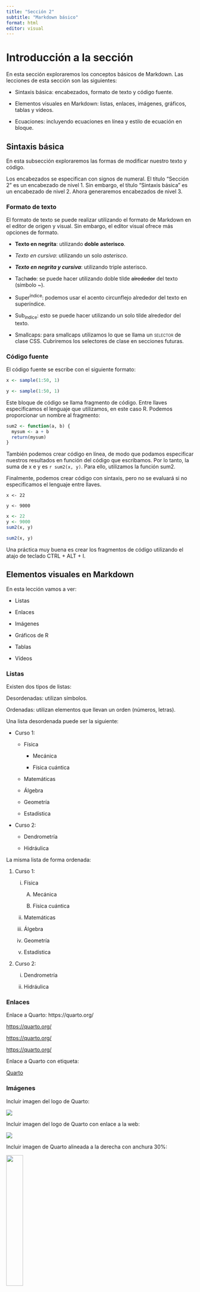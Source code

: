 ```yaml
---
title: "Sección 2"
subtitle: "Markdown básico"
format: html
editor: visual
---
```


# Introducción a la sección

En esta sección exploraremos los conceptos básicos de Markdown. Las lecciones de esta sección son las siguientes:

-   Sintaxis básica: encabezados, formato de texto y código fuente.

-   Elementos visuales en Markdown: listas, enlaces, imágenes, gráficos, tablas y vídeos.

-   Ecuaciones: incluyendo ecuaciones en línea y estilo de ecuación en bloque.

## Sintaxis básica

En esta subsección exploraremos las formas de modificar nuestro texto y código.

Los encabezados se especifican con signos de numeral. El título "Sección 2" es un encabezado de nivel 1. Sin embargo, el título "Sintaxis básica" es un encabezado de nivel 2. Ahora generaremos encabezados de nivel 3.

### Formato de texto

El formato de texto se puede realizar utilizando el formato de Markdown en el editor de origen y visual. Sin embargo, el editor visual ofrece más opciones de formato.

-   **Texto en negrita**: utilizando **doble** **asterisco**.

-   *Texto en cursiva*: utilizando un solo *asterisco*.

-   ***Texto en negrita y cursiva***: utilizando triple asterisco.

-   Tach~~ado~~: se puede hacer utilizando doble tilde ~~alrededor~~ del texto (símbolo \~).

-   Super^índice^: podemos usar el acento circunflejo alrededor del texto en superíndice.

-   Sub~índice~: esto se puede hacer utilizando un solo tilde alrededor del texto.

-   Smallcaps: para smallcaps utilizamos lo que se llama un [selector]{.smallcaps} de clase CSS. Cubriremos los selectores de clase en secciones futuras.

### Código fuente

El código fuente se escribe con el siguiente formato:

```r
x <- sample(1:50, 1)

y <- sample(1:50, 1)
```

Este bloque de código se llama fragmento de código. Entre llaves especificamos el lenguaje que utilizamos, en este caso R. Podemos proporcionar un nombre al fragmento:

```r
sum2 <- function(a, b) { 
  mysum <- a + b 
  return(mysum) 
}
```

También podemos crear código en línea, de modo que podamos especificar nuestros resultados en función del código que escribamos. Por lo tanto, la suma de x e y es `r sum2(x, y)`. Para ello, utilizamos la función sum2.

Finalmente, podemos crear código con sintaxis, pero no se evaluará si no especificamos el lenguaje entre llaves.

```         
x <- 22 

y <- 9000
```

``` r
x <- 22 
y <- 9000 
sum2(x, y)
```

```r
sum2(x, y)
```

Una práctica muy buena es crear los fragmentos de código utilizando el atajo de teclado CTRL + ALT + I.

## Elementos visuales en Markdown

En esta lección vamos a ver:

-   Listas

-   Enlaces

-   Imágenes

-   Gráficos de R

-   Tablas

-   Vídeos

### Listas

Existen dos tipos de listas:

Desordenadas: utilizan símbolos.

Ordenadas: utilizan elementos que llevan un orden (números, letras).

Una lista desordenada puede ser la siguiente:

-   Curso 1:

    -   Física

        -   Mecánica

        -   Física cuántica

    -   Matemáticas

    -   Álgebra

    -   Geometría

    -   Estadística

-   Curso 2:

    -   Dendrometría

    -   Hidráulica

La misma lista de forma ordenada:

1.  Curso 1:

    i.  Física

        A.  Mecánica

        B.  Física cuántica

    ii. Matemáticas

    iii. Álgebra

    iv. Geometría

    v.  Estadística

2.  Curso 2:

    i.  Dendrometría

    ii. Hidráulica

### Enlaces

Enlace a Quarto: https://quarto.org/

<https://quarto.org/>

<https://quarto.org/>

<https://quarto.org/>

Enlace a Quarto con etiqueta:

[Quarto](https://quarto.org/ "link a quarto")

### Imágenes

Incluir imagen del logo de Quarto:

![](Figuras/logoQuarto.png)

Incluir imagen del logo de Quarto con enlace a la web:

[![](Figuras/logoQuarto.png)](https://quarto.org/)

Incluir imagen de Quarto alineada a la derecha con anchura 30%:

![](Figuras/logoQuarto.png){width="30%" fig-align="right"}

Incluir logo de Quarto y logo de Posit en 2 columnas, alineados por la parte inferior:

::: {layout-ncol="2" layout-valign="bottom"}
![Logo de Quarto](Figuras/logoQuarto.png)

![Logo de Posit](Figuras/posit.png)
:::

Incluir logo de posit a través del paquete knitr:

```r
knitr::include_graphics('Figuras/logoQuarto.png')
```

### Gráficos

Incluir un gráfico de ggplot2:

```r
library(ggplot2)
data(iris)

ggplot(iris, aes(Petal.Length, Sepal.Length, color = Species)) +
  geom_point()
```

### Tablas

Incluir una tabla no interactiva del dataset iris:

```r
library(flextable)

flextable(iris)
```

Incluir una tabla interactiva del dataset iris:

```r
library(DT)
datatable(iris)
```

### Vídeos

Incluir un video de YouTube

{{< video https://www.youtube.com/watch?v=l6rS8Dv5g-8 >}}

## Ecuaciones

Introducir las siguientes ecuaciones:

-   Volumen de una esfera

$$
V_{esfera} = \frac{4}{3} \cdot \pi \cdot r^3
$$

-   Función Gamma

$$
\Gamma (x) = \int^{\infty}_{0} t^{x -1} e^{-t} \textbf{dt}
$$

-   Ecuación que dependa del valor de **x** e **y**

$$
w = \alpha \cdot `r round(x*0.4834, 1)` + \beta \cdot `r y`
$$
